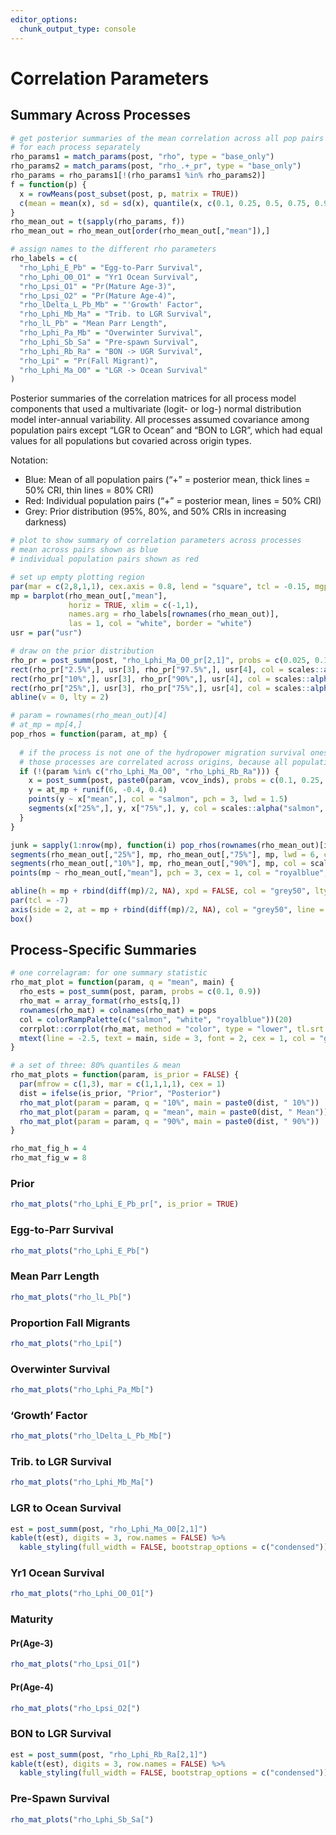 ```yaml
---
editor_options: 
  chunk_output_type: console
---
```


# Correlation Parameters {.tabset .tabset-pills}

## Summary Across Processes

```r
# get posterior summaries of the mean correlation across all pop pairs
# for each process separately
rho_params1 = match_params(post, "rho", type = "base_only")
rho_params2 = match_params(post, "rho_.+_pr", type = "base_only")
rho_params = rho_params1[!(rho_params1 %in% rho_params2)]
f = function(p) {
  x = rowMeans(post_subset(post, p, matrix = TRUE))
  c(mean = mean(x), sd = sd(x), quantile(x, c(0.1, 0.25, 0.5, 0.75, 0.9)))
}
rho_mean_out = t(sapply(rho_params, f))
rho_mean_out = rho_mean_out[order(rho_mean_out[,"mean"]),]

# assign names to the different rho parameters
rho_labels = c(
  "rho_Lphi_E_Pb" = "Egg-to-Parr Survival",
  "rho_Lphi_O0_O1" = "Yr1 Ocean Survival",
  "rho_Lpsi_O1" = "Pr(Mature Age-3)",
  "rho_Lpsi_O2" = "Pr(Mature Age-4)",
  "rho_lDelta_L_Pb_Mb" = "'Growth' Factor",
  "rho_Lphi_Mb_Ma" = "Trib. to LGR Survival",
  "rho_lL_Pb" = "Mean Parr Length",
  "rho_Lphi_Pa_Mb" = "Overwinter Survival",
  "rho_Lphi_Sb_Sa" = "Pre-spawn Survival",
  "rho_Lphi_Rb_Ra" = "BON -> UGR Survival",
  "rho_Lpi" = "Pr(Fall Migrant)",
  "rho_Lphi_Ma_O0" = "LGR -> Ocean Survival"
)
```

Posterior summaries of the correlation matrices for all process model components that used a multivariate (logit- or log-) normal distribution model inter-annual variability.
All processes assumed covariance among population pairs except "LGR to Ocean" and "BON to LGR", which had equal values for all populations but covaried across origin types.

Notation:

* Blue: Mean of all population pairs ("+" = posterior mean, thick lines = 50% CRI, thin lines = 80% CRI)
* Red: Individual population pairs ("+" = posterior mean, lines = 50% CRI)
* Grey: Prior distribution (95%, 80%, and 50% CRIs in increasing darkness)

```r
# plot to show summary of correlation parameters across processes
# mean across pairs shown as blue
# individual population pairs shown as red

# set up empty plotting region
par(mar = c(2,8,1,1), cex.axis = 0.8, lend = "square", tcl = -0.15, mgp = c(2,0.35,0), yaxs = "i", lend = "square", ljoin ="mitre")
mp = barplot(rho_mean_out[,"mean"], 
             horiz = TRUE, xlim = c(-1,1),
             names.arg = rho_labels[rownames(rho_mean_out)],
             las = 1, col = "white", border = "white")
usr = par("usr")

# draw on the prior distribution
rho_pr = post_summ(post, "rho_Lphi_Ma_O0_pr[2,1]", probs = c(0.025, 0.1, 0.25, 0.75, 0.9, 0.975))
rect(rho_pr["2.5%",], usr[3], rho_pr["97.5%",], usr[4], col = scales::alpha("grey25", 0.15), border = NA)
rect(rho_pr["10%",], usr[3], rho_pr["90%",], usr[4], col = scales::alpha("grey25", 0.15), border = NA)
rect(rho_pr["25%",], usr[3], rho_pr["75%",], usr[4], col = scales::alpha("grey25", 0.15), border = NA)
abline(v = 0, lty = 2)

# param = rownames(rho_mean_out)[4]
# at_mp = mp[4,]
pop_rhos = function(param, at_mp) {
  
  # if the process is not one of the hydropower migration survival ones, do this
  # those processes are correlated across origins, because all populations share the same values each year
  if (!(param %in% c("rho_Lphi_Ma_O0", "rho_Lphi_Rb_Ra"))) {
    x = post_summ(post, paste0(param, vcov_inds), probs = c(0.1, 0.25, 0.75, 0.9))
    y = at_mp + runif(6, -0.4, 0.4)
    points(y ~ x["mean",], col = "salmon", pch = 3, lwd = 1.5)
    segments(x["25%",], y, x["75%",], y, col = scales::alpha("salmon", 0.5))
  } 
}

junk = sapply(1:nrow(mp), function(i) pop_rhos(rownames(rho_mean_out)[i], mp[i,]))
segments(rho_mean_out[,"25%"], mp, rho_mean_out[,"75%"], mp, lwd = 6, col = scales::alpha("royalblue", 0.55))
segments(rho_mean_out[,"10%"], mp, rho_mean_out[,"90%"], mp, col = scales::alpha("royalblue", 0.55))
points(mp ~ rho_mean_out[,"mean"], pch = 3, cex = 1, col = "royalblue", lwd = 3)

abline(h = mp + rbind(diff(mp)/2, NA), xpd = FALSE, col = "grey50", lty = 2)
par(tcl = -7)
axis(side = 2, at = mp + rbind(diff(mp)/2, NA), col = "grey50", line = NA, labels = FALSE, lty = 2)
box()

```

## Process-Specific Summaries {.tabset .tabset-dropdown}

```r

# one correlagram: for one summary statistic
rho_mat_plot = function(param, q = "mean", main) {
  rho_ests = post_summ(post, param, probs = c(0.1, 0.9))
  rho_mat = array_format(rho_ests[q,])
  rownames(rho_mat) = colnames(rho_mat) = pops
  col = colorRampPalette(c("salmon", "white", "royalblue"))(20)
  corrplot::corrplot(rho_mat, method = "color", type = "lower", tl.srt = 45, col = col, addCoef.col = "black", diag = FALSE, cl.pos = "n")
  mtext(line = -2.5, text = main, side = 3, font = 2, cex = 1, col = "grey50")
}

# a set of three: 80% quantiles & mean
rho_mat_plots = function(param, is_prior = FALSE) {
  par(mfrow = c(1,3), mar = c(1,1,1,1), cex = 1)
  dist = ifelse(is_prior, "Prior", "Posterior")
  rho_mat_plot(param = param, q = "10%", main = paste0(dist, " 10%"))
  rho_mat_plot(param = param, q = "mean", main = paste0(dist, " Mean"))
  rho_mat_plot(param = param, q = "90%", main = paste0(dist, " 90%"))
}

rho_mat_fig_h = 4
rho_mat_fig_w = 8
```

### Prior

```r
rho_mat_plots("rho_Lphi_E_Pb_pr[", is_prior = TRUE)
```

### Egg-to-Parr Survival

```r
rho_mat_plots("rho_Lphi_E_Pb[")
```

### Mean Parr Length

```r
rho_mat_plots("rho_lL_Pb[")
```

### Proportion Fall Migrants

```r
rho_mat_plots("rho_Lpi[")
```

### Overwinter Survival

```r
rho_mat_plots("rho_Lphi_Pa_Mb[")
```

### 'Growth' Factor

```r
rho_mat_plots("rho_lDelta_L_Pb_Mb[")
```

### Trib. to LGR Survival

```r
rho_mat_plots("rho_Lphi_Mb_Ma[")
```

### LGR to Ocean Survival

```r
est = post_summ(post, "rho_Lphi_Ma_O0[2,1]")
kable(t(est), digits = 3, row.names = FALSE) %>%
  kable_styling(full_width = FALSE, bootstrap_options = c("condensed"))
```

### Yr1 Ocean Survival

```r
rho_mat_plots("rho_Lphi_O0_O1[")
```

### Maturity {.tabset .tabset-pills}

#### Pr(Age-3)

```r
rho_mat_plots("rho_Lpsi_O1[")
```

#### Pr(Age-4)

```r
rho_mat_plots("rho_Lpsi_O2[")
```

### BON to LGR Survival

```r
est = post_summ(post, "rho_Lphi_Rb_Ra[2,1]")
kable(t(est), digits = 3, row.names = FALSE) %>%
  kable_styling(full_width = FALSE, bootstrap_options = c("condensed"))
```

### Pre-Spawn Survival

```r
rho_mat_plots("rho_Lphi_Sb_Sa[")
```

